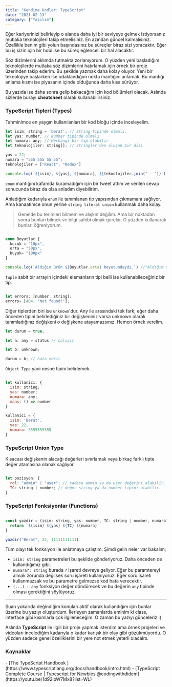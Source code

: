 ```yaml
---
title: "Kendime Kodlar: TypeScript"
date: "2021-02-13"
category: ["Yazılım"]
---
```


Eğer kariyerinizi belirleyip o alanda daha iyi bir seviyeye gelmek istiyorsanız mutlaka teknolojileri takip etmelisiniz. En azından güncel kalmalısınız. Özellikle benim gibi yolun başındasınız bu süreçler biraz sizi yoracaktır. Eğer bu iş sizin için bir hobi ise bu süreç eğlenceli bir hal alacaktır.

Söz dizimlerini aklımda tutmakta zorlanıyorum. O yüzden yeni başladığım teknolojilerde mutlaka söz dizimlerini hatırlamak için örnek bir proje üzerinden takip ederim. Bu şekilde yazmak daha kolay oluyor. Yeni bir teknolojiye başlarken ise odaklandığım nokta mantığını anlamak. Bu mantığı anlama kısmı ise piyasanın içinde olduğunda daha kısa sürüyor. 

Bu yazıda ise daha sonra gelip bakacağım için kod bölümleri olacak. Aslında sizlerde burayı **cheatsheet** olarak kullanabilirsiniz. 

<Tweet id="1374805180689100809" />

<h3>TypeScript Tipleri (Types)</h3>

Tahminimce en yaygın kullanılanları bir kod bloğu içinde inceleyelim. 

``` javascript
let isim: string = 'berat'; // String tipinde olmalı.
let yas: number; // Number tipinde olmalı
let numara: any; // Herhangi bir tip olabilir
let teknolojiler: string[]; // Stringler'den oluşan bir dizi

yas = 22;
numara = "555 555 55 55";
teknolojiler = ["React", "Redux"]

console.log(`${isim}, ${yas}, ${numara}, ${teknolojiler.join(" - ")}`) // "berat, 22, 555 555 55 55, React - Redux" 

```


`enum` mantığını kafamda kuramadığım için bir tweet attım ve verilen cevap sonucunda biraz da olsa anladım diyebilirim. 

<Tweet id="1359962186974720011" />

Anladığım kadarıyla `enum` ile tanımlanan tip yapısından çıkmamanı sağlıyor. Ama kanaatimce onun yerine `string literal union` kullanmak daha kolay. 

> Genelde bu terimleri bilmem ve alışkın değilim. Ama bir noktadan sonra bunları bilmek ve bilgi sahibi olmak gerekir. O yüzden kullanarak bunları öğreniyorum.

``` javascript

enum Boyutlar {
  kucuk = "10px",
  orta = "50px",
  buyuk= "100px"
}

console.log(`Aldığım ürün ${Boyutlar.orta} boyutundaydı.`) //"Aldığım ürün 50px boyutundaydı." 

```

`Tuple` sabit bir arrayin içindeki elemanların tipi belli ise kullanabileceğiniz bir tip.
```javascript

let errors: [number, string];
errors= [404, "Not found!"]; 

```

Diğer tiplerden biri ise `unknown`'dur. Any ile arasındaki tek fark; eğer daha önceden tipini belirlediğiniz bir değişkeniniz varsa unknown olarak tanımladığınız değişkeni o değişkene atayamazsınız. Hemen örnek verelim.

```javascript
let durum = true;

let a: any = status // çalışır

let b: unknown;

durum = b; // hata verir

```

`Object Type` yani nesne tipini belirlemek.

```javascript

let kullanici: {
  isim: string;
  yas: number;
  numara: any;
  maas: () => number
}

kullanici = {
  isim: 'Berat',
  yas: 22,
  numara: 5555555555
}

```


<h3>TypeScript Union Type</h3>

Kısacası değişkenin alacağı değerleri sınırlamak veya birkaç farklı tipte değer atamasına olanak sağlıyor.

```javascript

let pozisyon: {
  rol: "admin" | "user"; // sadece admin ya da user değerini alabilir.
  TC: string | number; // değer string ya da number tipini alabilir.
}

```

<h3>TypeScript Fonksiyonlar (Functions)</h3>

```javascript

const yazdir = (isim: string, yas: number, TC: string | number, numara?: string) : any => {
  return `${isim} ${yas} ${TC} ${numara}`
} 

yazdir("Berat", 22, 11111111111)

```

Tüm olayı tek fonksiyon ile anlatmaya çalıştım. Şimdi gelin neler var bakalım; 
- `isim: string` parametreleri bu şekilde gönderiyoruz. Daha önceden de kullandığımız gibi.
- `numara?: string` burada `?` işareti devreye geliyor. Eğer bu paramtereyi almak zorunda değilsek soru işareti kullanıyoruz. Eğer soru işareti kullanmazsak ve bu parametre gelmezse kod hata verecektir.
- `(...) : any` fonksiyon değer döndürecek ve bu değerin `any` tipinde olması gerektiğini söylüyoruz. 


<hr />

Şuan yukarıda değindiğim konuları aktif olarak kullandığım için bunlar üzerine bu yazıyı oluşturdum. İlerleyen zamanlarda eminim ki class, interface gibi kısımlarla çok ilgileneceğim. O zaman bu yazıyı günceleriz :) 

Aslında **TypeScript** ile ilgili bir proje yapmak isterdim ama örnek projeleri ve videoları incelediğim kadarıyla o kadar karışık bir olay gibi gözükmüyordu. O yüzden sadece genel özelliklerini bir yere not etmek yeterli olacaktı. 


<h3>Kaynaklar</h3>
- [The TypeScript Handbook
](https://www.typescriptlang.org/docs/handbook/intro.html)
- [TypeScript Complete Course | Typescript for Newbies
@codingwithdidem](https://youtu.be/1d92ipW7Mx8?list=WL)